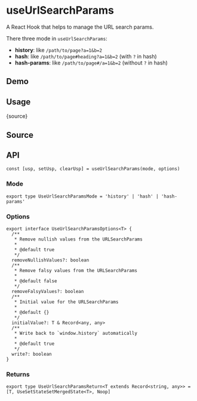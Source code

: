 # useUrlSearchParams


<HooksType category="Browser" />

A React Hook that helps to manage the URL search params.

There three mode in `useUrlSearchParams`:

- **history**: like `/path/to/page?a=1&b=2`
- **hash**: like `/path/to/page#heading?a=1&b=2` (with `?` in hash)
- **hash-params**: like `/path/to/page#/a=1&b=2` (without `?` in hash)

## Demo


<App />

## Usage


<RawCode>{source}</RawCode>

## Source


<Source />

## API

```tsx
const [usp, setUsp, clearUsp] = useUrlSearchParams(mode, options)
```

### Mode

```tsx
export type UseUrlSearchParamsMode = 'history' | 'hash' | 'hash-params'
```

### Options

```tsx
export interface UseUrlSearchParamsOptions<T> {
  /**
   * Remove nullish values from the URLSearchParams
   *
   * @default true
   */
  removeNullishValues?: boolean
  /**
   * Remove falsy values from the URLSearchParams
   *
   * @default false
   */
  removeFalsyValues?: boolean
  /**
   * Initial value for the URLSearchParams
   *
   * @default {}
   */
  initialValue?: T & Record<any, any>
  /**
   * Write back to `window.history` automatically
   *
   * @default true
   */
  write?: boolean
}
```

### Returns

```tsx
export type UseUrlSearchParamsReturn<T extends Record<string, any>> = [T, UseSetStateSetMergedState<T>, Noop]
```
